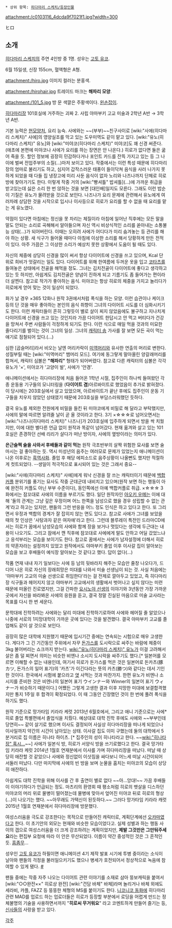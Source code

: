  * 상위 항목: [[히다마리 스케치/등장인물]]

attachment:/c0103116_4dcda9f7021f1.jpg?width=300

ヒロ

== 소개 ==
[[히다마리 스케치]]의 주연 4인방 중 1명. 성우는 [[고토 유코]].

6월 15일생, 신장 155cm, 혈액형은 A형.

attachment:/hiro.jpg
이미지 컬러는 분홍색. 

attachment:/hirohair.jpg
트레이드 마크는 '''해파리 모양'''. 

attachment:/101_5.jpg
방 문 색깔은 주황색이다. [[왼손잡이]].

[[히다마리장]] 101호실에 거주하는 괴짜 2. 사립 야마부키 고교 미술과 2학년 A반 → 3학년 A반.

기본 능력은 [[현모양처]], 요리 능숙. 사에와는 ~~(부부)~~친구사이로 [wiki:"사에(히다마리 스케치)" 사에]의 영양실조를 막고 있는 도우미역도 같이 맡고 있다. [wiki:"유노(히다마리 스케치)" 유노]와 [wiki:"미야코(히다마리 스케치)" 미야코]도 꽤 신경 써준다. (애초에 본편에 미야코나 사에가 요리를 하는 장면은 안 나온다.) 히로가 없다면 둘은 굶어 죽을 듯. 할인 정보에 굉장히 민감하다거나 포인트 카드를 잔뜩 가지고 있는 등 그 나이에 벌써 전업주부의 소질(…)마저 보이고 있다. 작중에서는 이런 특성 때문에 히다마리장의 엄마로 불리기도 하고, 심지어 갑작스러운 태풍이 들이닥쳐 음식을 사러 나가지 못하게 되었을 때 다들 집 냉장고에 미리 사둔 음식이 없자 노리와 나즈나까지 단체로 히로 방에 찾아가기도 한다. 이렇게 작중 거의 [wiki:"빵셔틀" 밥셔틀](…)에 가까운 취급을 받고있는데 싫은 소리 한 번 않하는 것을 보면 [대인배]일지도 모른다. 그래도 이런 밥순이 기질은 유노가 물려받을 것으로 보인다. 나즈나가 요리 문제에 관련해서 유노에게 여러차례 상담한 것을 시작으로 입시나 이사등으로 히로가 요리를 할 수 없을 때 요리를 맡는 게 유노였다.

약점이 있다면 아침에는 정신을 못 차리는 체질이라 아침에 일어난 직후에는 모든 말을 말도 안되는 소리로 곡해해서 알아들으며 자신 역시 비상식적인 소리를 쏟아내는 소통불능 상태(…)가 되어버린다. 이때는 오히려 사에가 어디다가 미리 숨겨놓는 등 관리를 해야 하는 상황. 새 식구가 들어올 때마다 아침에 이상한 소리를 해서 당황하게 만든 전적이 있다. 아주 가끔은 그 이상한 소리가 예상치 못한 상황에서 도움이 될 때도 있다.

자신의 체중에 상당히 신경을 많이 써서 항상 다이어트에 신경을 쓰고 있으며, Kcal 단위로 희비가 엇갈리는 일도 있다. 다이어트를 위해 한여름에 두꺼운 옷을 입고 [[코타츠]]를 들여놓은 상태에서 전골을 해먹을 정도. 그녀는 김치전골이 다이어트에 좋다고 생각하고 있는 듯 하지만, 아쉽게도 김치전골은 양념이 진하게 되고 기름기도 좀 들어가는 편이라 더 살찐다. 참고로 작가가 좋아하는 음식. 미야코는 항상 히로의 체중을 가지고 놀리다가 히로에게 얻어 맞는 것이 일상이 되었다.

화가 날 경우 ×365 12화나 원작 3권에서처럼 폭식을 하는 모양. 이런 습관이나 케이크 등의 단 것을 매우 좋아하는 본인의 음식 취향이 그녀의 다이어트 시도를 더 심화시키기도 한다. 이런 캐릭터들이 흔히 그렇듯이 별로 살이 찌지 않았음에도 불구하고 지나치게 다이어트에 신경을 쓰고 있는 것인지라 가끔 다이어트 한답시고 안 먹고 버티다가 건강을 망쳐서 주변 사람들이 걱정하게 되기도 한다. 이런 식으로 매일 먹을 것과의 미묘한 줄다리기를 벌이는 것이 그녀의 일상. 그녀의 [[캐릭터 송]] 가사를 잘 보면 모든 곡이 먹는 얘기로 점철되어 있다.(…)

심한 [곱슬머리]라서 비오는 날엔 머리카락이 [[미역머리]]와 유사한 연출의 머리로 변한다. 성질부릴 때는 [wiki:"미역머리" 뱀머리 모드]. 여기에 동그랗게 말아올린 양갈래머리를 합쳐서, 캐릭터 심볼은 '''"해파리"''' 형태가 되어버렸다. 참고로 다른 캐릭터의 심볼은 각각 유노가 '×', 미야코가 '고양이 발', 사에가 '안경'.

애니메이션에서는 히다마리장에 처음 들어온 1학년 시절, 집주인이 하나씩 들여왔던 각종 운동용 기구들의 모니터링을 ('''다이어트 겸''')아르바이트로 했었음이 추가로 밝혀졌다. 이 당시에는 203호실에서 살고 있었으며, 아르바이트가 끝난 후에도 집주인이 운동 기구들을 치우지 않았던 상태였기 때문에 203호실을 부담스러워했던 듯하다.

결국 유노를 제외한 전원에게 비밀을 들킨 뒤 미야코에게 비밀로 해 달라고 부탁했지만, 사에의 말에 따르면 알려줄 날이 곧 올 것이라고 한다. 3기 ×☆☆☆로 넘어오면서는 [wiki:"나즈나(히다마리 스케치)" 나즈나]가 203호실에 입주하게 되면서 방을 싹 치웠지만, 이에 대한 별다른 언급 없이 원작과 똑같이 넘어갔다. 현재 옮겨와 살고 있는 101호실은 존경하던 선배 리리가 살다가 떠난 방이자, 사에의 옆방이라는 의미가 있다.

'''은근슬쩍 술을 사와서 후배들과 같이 먹는''' 원작 극초반부의 살짝 위험한 묘사를 보면 술 마시는 걸 좋아하는 듯. 역시 미성년의 음주는 여러모로 문제가 있었는지 애니메이션이 나온 이후로는 [[흑역사]]화. 졸업 후 해당 에피소드로 음주상황이 나올뻔도 했지만 적절하게 컷트되었다. --생일이 적극적으로 표시되어 있는 것은 그래서 중요--

[wiki:"사에(히다마리 스케치)" 사에]에게 워낙 신경을 잘 쓰는 캐릭터이기 때문에 [[백합]]커플 분위기를 풍기는 묘사도 작중 군데군데 내비치고 있으며(원작 보면 하는 행동이 아예 완전히 커플도 아닌 부부 수준이다), 동인쪽에선 아예 백합커플로 취급. ×☆☆☆ 3화에서는 잠꼬대로 사에의 이름을 부르기도 했다. 일단 원작자인 [[아오키 우메]]는 이에 대해 '둘의 관계는 그냥 깊은 우정이며 어느 한쪽을 남성으로 했을 경우 성립할 수 없는 관계'라고 하고는 있지만, 팬들의 그런 반응을 어느 정도 인식은 하고 있다고 한다. 또 그리면서 우정과 백합의 경계가 잘 잡히지 않는 면도 있다고. 참고로 사에가 그녀를 보았을 때의 첫 인상은 '사탕과자 같은 여자애'라고 한다. 그런데 블루레이 특전인 드라마CD에서는 히로가 꿈에서 남성모습의 사에와 함께 장을 보거나 멋있다는 생각에 두근대는 내용이 나오기도. 그리고 잠에서 깬 직후에 잠꼬대로 사에에게 말도 안하고 어딜 갔었느냐고 응석부리는 모습을 보이기도 한다. 참고로  꿈에서는 사에가 남자설정에 더해서 히로의 약혼자라는 설정까지 있었고 원작에서도 야마부키 졸업 이후 이사갈 집이 알아보는 모습을 보고 후배들이 예식장 알아보는 것 같다고 했다. 답이 없다(...)

작품 연재 내내 자기 일보다는 사에 등 남의 뒷바라지 해주는 모습만 줄창 나오다가, 드디어 나온 히로 자신의 장래희망은 미대를 나와서 미술 선생님이 되는 것. 사실 처음에는 '야마부키 고교의 미술 선생으로 취임한다'라는 걸 전제로 깔아두고 있었고, 즉 히다마리장 식구들과 헤어지지 않고 야마부키 고교에서의 생활에서 벗어나고 싶지 않다는 미련 때문에 떠올린 진로였지만, 그걸 간파한 [[요시노야 선생]]의 이야기와 3년동안 가장 가까운 곳에서 자신을 바라봐온 사에의 응원을 듣고, 결국 정말 진실된 마음으로 미술 교사라는 목표를 다시 한 번 세운다. 

문학대에 진학하려는 사에와는 달리 미대에 진학하기로하여 사에와 헤어질 줄 알았으나 나중에 서로의 1지망대학이 가까운 곳에 있다는 것을 발견했다. 결국 야마부키 고교를 졸업해도 같이 살 것으로 보인다.  

굉장히 많은 대학에 지원했기 때문에 입시기간 중에는 연속되는 시험으로 매우 고생한다. 게다가 그 긴 기간동안 주위에서 자꾸 [[돈가스]]를 도시락으로 싸주는 바람에 체중이 3kg 불어버리는 쇼크까지 받는다. [[wiki:"유노(히다마리 스케치)" 유노]]가 이걸 고려해서 살은 좀 덜 찌면서 의미는 비슷한 비엔나 소시지 도시락을 싸주기도 했다.[* 일본어를 모르면 이해할 수 없는 내용인데, 여기서 히로가 돈가스를 먹은 것은 일본어로 돈카츠(豚カツ, 돈가스의 일어 표기)의 '카츠'가 이긴다라는 뜻의 카츠(勝つ)와 같다는 데서 기인한 것이다. 한국에서 시험에 붙으라고 [[엿]] 사먹는 것과 마찬가지. 한편 유노가 비엔나 소시지를 준비한 것은 비엔나의 일본어 표기 ウインナー와 Winner의 일본어 표기 ウィナー가 비슷하기 때문이다.] 어쨌든 그렇게 고생한 결과 이후 지망한 미대에 보결합격했지만 통지 1주일 후 합격이 확정되었다. 이 때 그동안 긴장했던 것이 한 번에 풀려 폭식을 하기도 했다.

원작 기준으로 망가타임 키라라 케럿 2013년 6월호에서, 그리고 애니 기준으로는 사에*히로 졸업 특별편에서 졸업식을 치뤘다. 예상대로 대학 진학 후에도 사에와 ~~부부인데 당연히~~ 같이 살기로 했으며 이사도 결정되어 사실상 히다마리장을 떠나게 되었으나 이사일까지 약간의 시간이 남아있는 상태. 이사갈 집도 이미 구했는데 둘의 대학에서 5분거리로 집 이름은 히나타 하이츠. [* 집주인의 성이 히나타라고 한다. ~~[[wiki:"히나타장" 혹시...]]~~] 사에가 일본식 방, 히로가 서양식 방을 쓰기로했다고 한다. 결국 망가타임 키라라 케럿 2014년 1월호 연재분에서 이사를 가며 히다마리장을 떠났다. 떠날 때 상당히 애잔할 것 같았으나 사에와 정신없이 이삿짐을 싸다보니 어느세 떠날 시간이되어 서둘러 떠났다. 다만 마지막에 사에의 빈 방을 보며 눈물을 훔치는 미야코의 모습이 상당히 애잔하다. 

아쉽게도 대학 진학을 위해 이사를 간 후 출연이 별로 없다 ~~아...앙대!~~ 가끔 후배들이 이야기하다가 언급되는 정도. 마츠리의 환영회 때 평소처럼 히로의 뱃살을 디스하던 미야코의 머리 위로 물병이 떨어졌는데 물병에 맞아서 엎어진 미야코 뒤로 히로의 형상(...)이 나오기는 했다. ~~아무래도 가택신이 된듯하다.~~ 그러다 망가타임 키라라 캐럿 2015년 1월호 연재분에서 히다마리장에 방문했다.

여성스러움을 극도로 강조한다는 목적으로 만들어진 캐릭터로, 계획단계에선 [[오카마]]였다고 한다. 이 초기안의 외모는 현재와 비슷한 모습이었다고. 실제 성별과 하는 행동 사이의 갭으로 여성스러움을 더 크게 강조하려는 계획이었지만, '''제발 그것만은 그만둬주세요'''라는 편집부 요청에 따라 이 안은 무산되었다. 이름이 약간 중성적인 것은 그 흔적인 듯. [[흠좀무]]...

성우인 [[고토 유코]]가 하필이면 애니메이션 4기 제작 발표 시기에 투병 중이라는 소식이 날아와 팬들의 걱정을 불러일으키기도 했으나 병세가 호전되어서 정상적으로 녹음에 참여할 수 있게 됐다. [http://bbs2.ruliweb.daum.net/gaia/do/ruliweb/family/1360/read?articleId=894040&objCate1=&bbsId=G003&searchKey=subjectNcontent&itemGroupId=&itemId=15&sortKey=depth&searchValue=%ED%9E%88%EB%8B%A4%EB%A7%88%EB%A6%AC&platformId=&pageIndex=1 #]

팬들 중에는 작중 자주 나오는 다이어트 관련 이야기를 소재로 삼아 뚱보캐릭을 붙여서 [wiki:"○○완전××" 히로상 완전] [wiki:"건담 바체" 바체]라며 놀리거나 바체 외에도 세라비, 캬플, FAZZ 등 뚱뚱한 체형의 MS를 붙이기도 한다. [[니코니코 동화]]에 히다마리 관련 MAD를 업로드 하는 업로더들은 히로가 등장할 부분에서 로딩을 어렵게 만드는 정체불명의 기술을 사용하면서까지 "'''히로씨 무거워요'''" 라고 코멘트하게 만들어 즐기는 등, [[신사]]들의 사랑을 받고 있다.

[[각주]]
